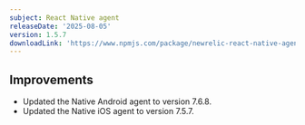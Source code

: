 ```yaml
---
subject: React Native agent
releaseDate: '2025-08-05'
version: 1.5.7
downloadLink: 'https://www.npmjs.com/package/newrelic-react-native-agent/v/1.5.7'
---
```



## Improvements

- Updated the Native Android agent to version 7.6.8.
- Updated the Native iOS agent to version 7.5.7.



